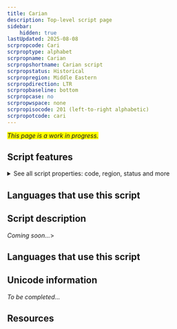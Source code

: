 ```yaml
---
title: Carian
description: Top-level script page
sidebar:
    hidden: true
lastUpdated: 2025-08-08
scrpropcode: Cari
scrproptype: alphabet
scrpropname: Carian
scrpropshortname: Carian script
scrpropstatus: Historical
scrpropregion: Middle Eastern
scrpropdirection: LTR
scrpropbaseline: bottom
scrpropcase: no
scrpropwspace: none
scrpropisocode: 201 (left-to-right alphabetic)
scrpropotcode: cari
---
```


<span style='background-color:yellow'>_This page is a work in progress._</span>


## Script features

<details>
<summary> See all script properties: code, region, status and more</summary>
<ScriptInfo />
</details>

## Languages that use this script

<WsList script='Cari' wsMax='5' />

## Script description

_Coming soon..._>

## Languages that use this script

<WsList script='Cari' wsMax='5' />

## Unicode information

_To be completed..._

## Resources

<ScriptResources detailSummary='seemore' />

